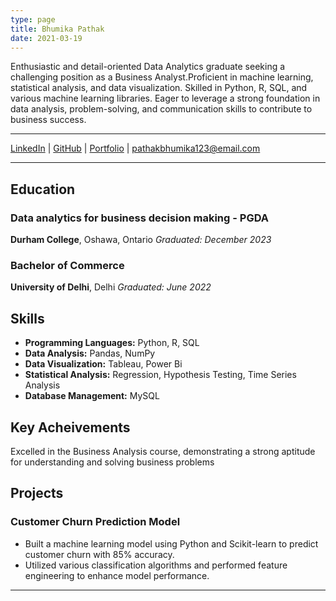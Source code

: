 ```yaml
---
type: page
title: Bhumika Pathak
date: 2021-03-19
---
```


Enthusiastic and detail-oriented Data Analytics graduate seeking a challenging position as a Business Analyst.Proficient in machine learning, statistical analysis, and data visualization. Skilled in Python, R, SQL, and various machine learning libraries. Eager to leverage a strong foundation in data analysis, problem-solving, and communication skills to contribute to business success.
 
---
 
[LinkedIn](https://www.linkedin.com/in/bhumika-pathak-041834178/) | [GitHub](https://github.com/BhumikaPathak2/2203_Bhumika-Pathak_Portfolio) | [Portfolio](https://2203-bhumika-pathak-portfolio.vercel.app/) | pathakbhumika123@email.com 
 
---
 
## Education
### Data analytics for business decision making - PGDA
**Durham College**, Oshawa, Ontario
*Graduated: December 2023*
 
### Bachelor of Commerce
**University of Delhi**, Delhi
*Graduated: June 2022*
 
## Skills
- **Programming Languages:** Python, R, SQL
- **Data Analysis:** Pandas, NumPy
- **Data Visualization:** Tableau, Power Bi
- **Statistical Analysis:** Regression, Hypothesis Testing, Time Series Analysis
- **Database Management:** MySQL
 
 ## Key Acheivements
 Excelled in the Business Analysis course, demonstrating a strong aptitude for understanding and solving business problems

## Projects
### Customer Churn Prediction Model
- Built a machine learning model using Python and Scikit-learn to predict customer churn with 85% accuracy.
- Utilized various classification algorithms and performed feature engineering to enhance model performance.
 
---

